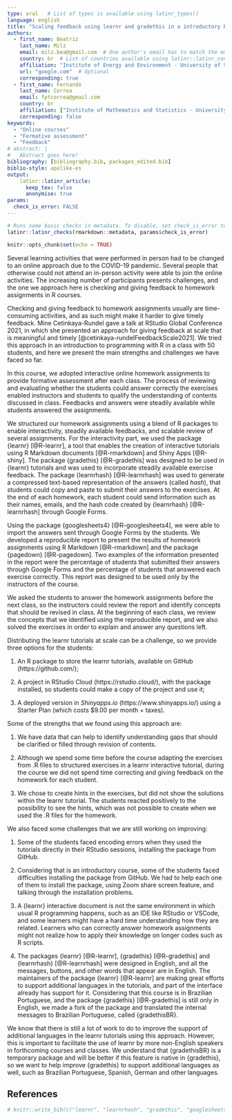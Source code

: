 ```yaml
---
type: oral   # List of types is available using latinr_types()
language: english
title: "Scaling feedback using learnr and gradethis in a introductory R course"
authors:
  - first_name: Beatriz
    last_name: Milz
    email: milz.bea@gmail.com  # One author's email has to match the email registered in EasyChair.
    country: br  # List of countries available using latinr::latinr_countries()
    affiliation: "Institute of Energy and Environment - University of São Paulo"
    url: "google.com"  # Optional 
    corresponding: true
  - first_name: Fernando 
    last_name: Correa
    email: fptcorrea@gmail.com
    country: br
    affiliation: ["Institute of Mathematics and Statistics - University of São Paulo"]
    corresponding: false
keywords: 
  - "Online courses"
  - "Formative assessment"
  - "Feedback"
# abstract: |
#   Abstract goes here!
bibliography: [bibliography.bib, packages_edited.bib]
biblio-style: apalike-es   
output: 
    latinr::latinr_article:
      keep_tex: false
      anonymise: true
params: 
  check_is_error: FALSE
---
```


```r
# Runs some basic checks in metadata. To disable, set check_is_error to FALSE
latinr::latinr_checks(rmarkdown::metadata, params$check_is_error)
```

```r
knitr::opts_chunk$set(echo = TRUE)
```

Several learning activities that were performed in person had to be changed to an online approach due to the COVID-19 pandemic. Several people that otherwise could not attend an in-person activity were able to join the online activities. The increasing number of participants presents challenges, and the one we approach here is checking and giving feedback to homework assignments in R courses.
 
Checking and giving feedback to homework assignments usually are time-consuming activities, and as such might make it harder to give timely feedback. Mine Cetinkaya-Rundel gave a talk at RStudio Global Conference 2021, in which she presented an approach for giving feedback at scale that is meaningful and timely [@cetinkaya-rundelFeedbackScale2021]. We tried this approach in an introduction to programming with R in a class with 50 students, and here we present the main strengths and challenges we have faced so far.
 
In this course, we adopted interactive online homework assignments to provide formative assessment after each class. The process of reviewing and evaluating whether the students could answer correctly the exercises enabled instructors and students to qualify the understanding of contents discussed in class. Feedbacks and answers were steadily available while students answered the assignments.
 
We structured our homework assignments using a blend of R packages to enable interactivity, steadily available feedbacks, and scalable review of several assignments. For the interactivity part, we used the package {learnr} [@R-learnr], a tool that enables the creation of interactive tutorials using R Markdown documents [@R-rmarkdown] and Shiny Apps [@R-shiny].
The package {gradethis} [@R-gradethis] was designed to be used in {learnr} tutorials and was used to incorporate steadily available exercise feedback. The package {learnrhash} [@R-learnrhash] was used to generate a compressed text-based representation of the answers (called *hash*), that students could copy and paste to submit their answers to the exercises. At the end of each homework, each student could send information such as their names, emails, and the hash code created by {learnrhash} [@R-learnrhash] through Google Forms.
 
Using the package {googlesheets4} [@R-googlesheets4], we were able to import the answers sent through Google Forms by the students. We developed a reproducible report to present the results of homework assignments using R Markdown [@R-rmarkdown] and the package {pagedown} [@R-pagedown]. Two examples of the information presented in the report were the percentage of students that submitted their answers through Google Forms and the percentage of students that answered each exercise correctly. This report was designed to be used only by the instructors of the course.
 
We asked the students to answer the homework assignments before the next class, so the instructors could review the report and identify concepts that should be revised in class. At the beginning of each class, we review the concepts that we identified using the reproducible report, and we also solved the exercises in order to explain and answer any questions left.
 
Distributing the learnr tutorials at scale can be a challenge, so we provide three options for the students:
 
1. An R package to store the learnr tutorials, available on GitHub (https://github.com/);
 
2. A project in RStudio Cloud (https://rstudio.cloud/), with the package installed, so students could make a copy of the project and use it;
 
3. A deployed version in *Shinyapps.io* (https://www.shinyapps.io/) using a Starter Plan (which costs $9.00 per month + taxes).
 
Some of the strengths that we found using this approach are:
 
1. We have data that can help to identify understanding gaps that should be clarified or filled through revision of contents.
 
2. Although we spend some time before the course adapting the exercises from .R files to structured exercises in a learnr interactive tutorial, during the course we did not spend time correcting and giving feedback on the homework for each student.
 
3. We chose to create hints in the exercises, but did not show the solutions within the learnr tutorial. The students reacted positively to the possibility to see the hints, which was not possible to create when we used the .R files for the homework.
 
We also faced some challenges that we are still working on improving:
 
1. Some of the students faced encoding errors when they used the tutorials directly in their RStudio sessions, installing the package from GitHub.
 
2. Considering that is an introductory course, some of the students faced difficulties installing the package from GitHub. We had to help each one of them to install the package, using Zoom share screen feature, and talking through the installation problems.
 
3. A {learnr} interactive document is not the same environment in which usual R programming happens, such as an IDE like RStudio or VSCode, and some learners might have a hard time understanding how they are related. Learners who can correctly answer homework assignments might not realize how to apply their knowledge on longer codes such as R scripts.
 
4. The packages {learnr} [@R-learnr], {gradethis} [@R-gradethis] and {learnrhash} [@R-learnrhash] were designed in English, and all the messages, buttons, and other words that appear are in English. The maintainers of the package {learnr} [@R-learnr] are making great efforts to support additional languages in the tutorials, and part of the interface already has support for it. Considering that this course is in Brazilian Portuguese, and the package {gradethis} [@R-gradethis] is still only in English, we made a fork of the package and translated the internal messages to Brazilian Portuguese, called {gradethisBR}.
 
We know that there is still a lot of work to do to improve the support of additional languages in the learnr tutorials using this approach. However, this is important to facilitate the use of learnr by more non-English speakers in forthcoming courses and classes. We understand that {gradethisBR} is a temporary package and will be better if this feature is native in {gradethis}, so we want to help improve {gradethis} to support additional languages as well, such as Brazilian Portuguese, Spanish, German and other languages.

## References

```r
# knitr::write_bib(c("learnr", "learnrhash", "gradethis", "googlesheets4", "rmarkdown", "pagedown" , "shiny", "CursoRTarefas"), 'packages.bib')
```
